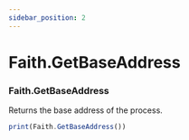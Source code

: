 ```yaml
---
sidebar_position: 2
---
```


# Faith.GetBaseAddress

### Faith.GetBaseAddress
Returns the base address of the process.

```jsx title="GetBaseAddress Example"
print(Faith.GetBaseAddress())
```